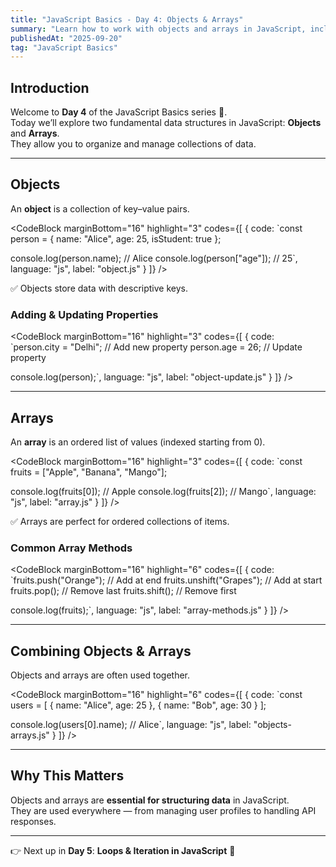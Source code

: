 ```yaml
---
title: "JavaScript Basics - Day 4: Objects & Arrays"
summary: "Learn how to work with objects and arrays in JavaScript, including creating, accessing, and manipulating them."
publishedAt: "2025-09-20"
tag: "JavaScript Basics"
---
```


## Introduction

Welcome to **Day 4** of the JavaScript Basics series 🎉.  
Today we’ll explore two fundamental data structures in JavaScript: **Objects** and **Arrays**.  
They allow you to organize and manage collections of data.

---

## Objects

An **object** is a collection of key–value pairs.

<CodeBlock
    marginBottom="16"
    highlight="3"
    codes={[
  {
    code:
`const person = {
  name: "Alice",
  age: 25,
  isStudent: true
};

console.log(person.name);   // Alice
console.log(person["age"]); // 25`,
    language: "js",
    label: "object.js"
  }
]} />

✅ Objects store data with descriptive keys.  

### Adding & Updating Properties

<CodeBlock
    marginBottom="16"
    highlight="3"
    codes={[
  {
    code:
`person.city = "Delhi";   // Add new property
person.age = 26;          // Update property

console.log(person);`,
    language: "js",
    label: "object-update.js"
  }
]} />

---

## Arrays

An **array** is an ordered list of values (indexed starting from 0).

<CodeBlock
    marginBottom="16"
    highlight="3"
    codes={[
  {
    code:
`const fruits = ["Apple", "Banana", "Mango"];

console.log(fruits[0]); // Apple
console.log(fruits[2]); // Mango`,
    language: "js",
    label: "array.js"
  }
]} />

✅ Arrays are perfect for ordered collections of items.  

### Common Array Methods

<CodeBlock
    marginBottom="16"
    highlight="6"
    codes={[
  {
    code:
`fruits.push("Orange");     // Add at end
fruits.unshift("Grapes");  // Add at start
fruits.pop();              // Remove last
fruits.shift();            // Remove first

console.log(fruits);`,
    language: "js",
    label: "array-methods.js"
  }
]} />

---

## Combining Objects & Arrays

Objects and arrays are often used together.

<CodeBlock
    marginBottom="16"
    highlight="6"
    codes={[
  {
    code:
`const users = [
  { name: "Alice", age: 25 },
  { name: "Bob", age: 30 }
];

console.log(users[0].name); // Alice`,
    language: "js",
    label: "objects-arrays.js"
  }
]} />

---

## Why This Matters

Objects and arrays are **essential for structuring data** in JavaScript.  
They are used everywhere — from managing user profiles to handling API responses.

---

👉 Next up in **Day 5**: **Loops & Iteration in JavaScript** 🔄
